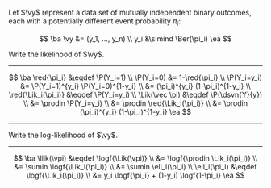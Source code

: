 
:::{#exr-bernoulli-likelihood-general}

Let $\vy$ represent a data set of
mutually independent binary outcomes,
each with a potentially different event probability $\pi_i$:

$$
\ba
\vy &= (y_1, ..., y_n)
\\
y_i &\simind \Ber(\pi_i)
\ea
$$

Write the likelihood of $\vy$.

:::

---

:::{#sol-bernoulli-likelihood-general}

$$
\ba
\red{\pi_i} &\eqdef \P(Y_i=1)
\\ \P(Y_i=0) &= 1-\red{\pi_i}
\\
\P(Y_i=y_i) &= \P(Y_i=1)^{y_i} \P(Y_i=0)^{1-y_i}
\\
&= (\pi_i)^{y_i} (1-\pi_i)^{1-y_i}
\\
\red{\Lik_i(\pi_i)} &\eqdef \P(Y_i=y_i)
\\
\Lik(\vec \pi) &\eqdef \P(\dsvn{Y}{y})
\\
&= \prodin \P(Y_i=y_i)
\\
&= \prodin \red{\Lik_i(\pi_i)}
\\
&= \prodin (\pi_i)^{y_i} (1-\pi_i)^{1-y_i}
\ea
$$

:::

---

:::{#exr-bernoulli-loglik-general}

Write the log-likelihood of $\vy$.

:::

---

:::{#sol-bernoulli-loglik-general}

$$
\ba
\llik(\vpi) &\eqdef \logf{\Lik(\vpi)}
\\
&= \logf{\prodin \Lik_i(\pi_i)}
\\
&= \sumin \logf{\Lik_i(\pi_i)}
\\
&= \sumin \ell_i(\pi_i)
\\
\ell_i(\pi_i) &\eqdef \logf{\Lik_i(\pi_i)}
\\ &= y_i \logf{\pi_i} + (1-y_i) \logf{1-\pi_i}
\ea
$$

:::
